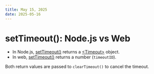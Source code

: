 ```yaml
---
title: May 15, 2025
date: 2025-05-16
---
```


# setTimeout(): Node.js vs Web

- In Node.js, [setTimeout()](https://nodejs.org/dist/latest-v18.x/docs/api/timers.html#settimeoutcallback-delay-args) returns a [\<Timeout\>](https://nodejs.org/dist/latest-v18.x/docs/api/timers.html#class-timeout) object.
- In web, [setTimeout()](https://developer.mozilla.org/en-US/docs/Web/API/setTimeout) returns a number (`timeoutID`).

Both return values are passed to `clearTimeout()` to cancel the timeout.
